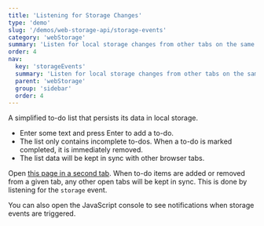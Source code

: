 ```yaml
---
title: 'Listening for Storage Changes'
type: 'demo'
slug: '/demos/web-storage-api/storage-events'
category: 'webStorage'
summary: 'Listen for local storage changes from other tabs on the same page.'
order: 4
nav:
  key: 'storageEvents'
  summary: 'Listen for local storage changes from other tabs on the same page.'
  parent: 'webStorage'
  group: 'sidebar'
  order: 4
---
```


A simplified to-do list that persists its data in local storage.

 - Enter some text and press Enter to add a to-do.
 - The list only contains incomplete to-dos. When a to-do is marked completed, it is immediately removed.
 - The list data will be kept in sync with other browser tabs.

Open <a href="/demos/web-storage-api/storage-events" target="_blank">this page in a second tab</a>.
When to-do items are added or removed from a given tab, any other open tabs will be kept in sync. This is done by listening
for the `storage` event.

You can also open the JavaScript console to see notifications when storage events are triggered.

